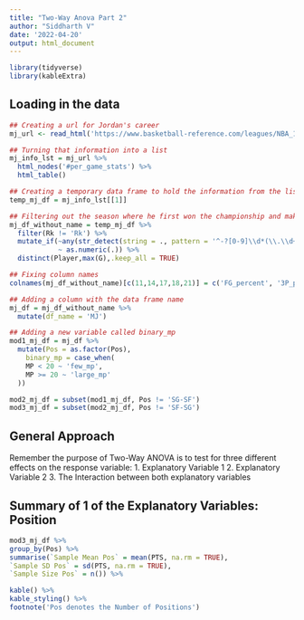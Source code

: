```yaml
---
title: "Two-Way Anova Part 2"
author: "Siddharth V"
date: '2022-04-20'
output: html_document
---
```


```r
library(tidyverse)
library(kableExtra)
```

## Loading in the data
```r
## Creating a url for Jordan's career
mj_url <- read_html('https://www.basketball-reference.com/leagues/NBA_1991_per_game.html')

## Turning that information into a list
mj_info_lst = mj_url %>%
  html_nodes('#per_game_stats') %>%
  html_table()

## Creating a temporary data frame to hold the information from the list
temp_mj_df = mj_info_lst[[1]]

## Filtering out the season where he first won the championship and making that the lj data frame
mj_df_without_name = temp_mj_df %>%
  filter(Rk != 'Rk') %>%
  mutate_if(~any(str_detect(string = ., pattern = '^-?[0-9]\\d*(\\.\\d+)?$')),
            ~ as.numeric(.)) %>%
  distinct(Player,max(G),.keep_all = TRUE)

## Fixing column names
colnames(mj_df_without_name)[c(11,14,17,18,21)] = c('FG_percent', '3P_percent', '2P_percent', 'eFG_percent', 'FT_percent')

## Adding a column with the data frame name
mj_df = mj_df_without_name %>%
  mutate(df_name = 'MJ')

## Adding a new variable called binary_mp
mod1_mj_df = mj_df %>%
  mutate(Pos = as.factor(Pos),
    binary_mp = case_when(
    MP < 20 ~ 'few_mp',
    MP >= 20 ~ 'large_mp'
  ))

mod2_mj_df = subset(mod1_mj_df, Pos != 'SG-SF')
mod3_mj_df = subset(mod2_mj_df, Pos != 'SF-SG')
```

## General Approach
Remember the purpose of Two-Way ANOVA is to test for three different effects on the response variable:
1. Explanatory Variable 1
2. Explanatory Variable 2
3. The Interaction between both explanatory variables

## Summary of 1 of the Explanatory Variables: Position
```r
mod3_mj_df %>%
group_by(Pos) %>%
summarise(`Sample Mean Pos` = mean(PTS, na.rm = TRUE),
`Sample SD Pos` = sd(PTS, na.rm = TRUE),
`Sample Size Pos` = n()) %>%

kable() %>%
kable_styling() %>%
footnote('Pos denotes the Number of Positions')
```


